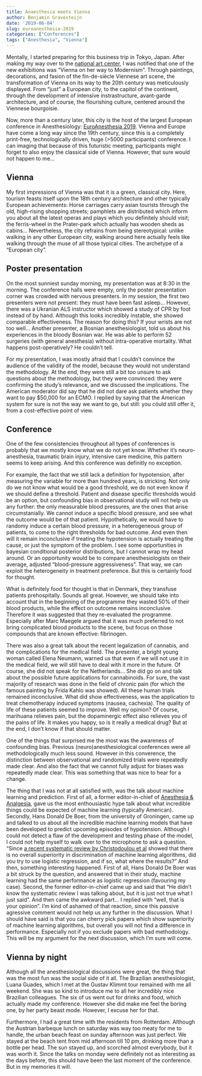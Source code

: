 ```yaml
---
title: Anaesthesia meets Vienna
author: Benjamin Gravesteijn
date: '2019-06-04'
slug: euroanesthesia-2019
categories: ["Conferences"]
tags: ["Anesthesia", "Vienna"]
---
```


Mentally, I started preparing for this business trip in Tokyo, Japan. After making my way over to the [national art center](www.nact.jp), I was notified that one of the new exhibitions was "Vienna on her way to Modernism". Through paintings, decorations, and fasion of the fin-de-siècle Viennese art scene, the transformation of Vienna on its way to the 20th century was meticulously displayed. From "just" a European city, to the capitol of the continent, through the development of intensive instrastructure, avant-garde architecture, and of course, the flourishing culture, centered around the Viennese bourgoisie. 

Now, more than a century later, this city is the host of the largest European conference in Anesthesiology: [EuroAnesthesia 2019](http://www.euroanaesthesia2019.com/). Vienna and Europe have come a long way since the 19th century, since this is a completely print-free, technologically driven, huge (>5000 participants) conference. I can imaging that because of this futuristic meeting, participants might forget to also enjoy the classical side of Vienna. However, that sure would not happen to me...

## Vienna
My first impressions of Vienna was that it is a green, classical city. Here, tourism feasts itself upon the 18th century architecture and other typically European achievements: Horse carriages carry asian tourists through the old, high-rising shopping streets; pamphlets are distributed which inform you about all the latest operas and plays which you definitely should visit; the ferris-wheel in the Prater-park which actually has wooden sheds as cabins... Nevertheless, the city refrains from being stereotypical: unlike walking in any other European city, walking around here actually feels like walking through the muse of all those typical cities. The archetype of a "European city". 

## Poster presentation
On the most sunniest sunday morning, my presentation was at 8:30 in the morning. The conference halls were empty, only the poster presentation corner was crowded with nervous presenters. In my session, the first two presenters were not present: they must have been fast asleep... However, there was a Ukranian ALS instructor which showed a study of CPR by foot instead of by hand. Although this looks incredibly instable, she showed comparable effectiveness. The reason for doing this? If your wrists are not too well... Another presenter, a Bosnian anesthesiologist, told us about his experiences in the bloody Bosnian war. He was able to perform 52 surgeries (with general anesthesia) without íntra-operative mortality. What happens post-operatively? He couldn't tell. 

For my presentation, I was mostly afraid that I couldn't convince the audience of the validity of the model, because they would not understand the methodology. At the end, they were still a bit too unsure to ask questions about the methodology, but they were convinced: they were confirming the study's relevance, and we discussed the implications. The American moderator did say that he did not dare ask patients whether they want to pay $50,000 for an ECMO. I replied by saying that the American system for sure is not the way we want to go, but still: you cóuld still offer it, from a cost-effective point of view.

## Conference
One of the few consistencies throughout all types of conferences is probably that we mostly know what we do not yet know. Whether it's neuro-anesthesia, traumatic brain injury, intensive care medicine, this pattern seems to keep arising. And this conference was definitly no exception.

For example, the fact that we still lack a definition for hypotension, after measuring the variable for more than hundred years, is stricking. Not only do we not know what would be a good threshold, we do not even know if we should define a threshold. Patient and disease specific thresholds would be an option, but confounding bias in observational study will not help us any further: the only measurable blood pressures, are the ones that arise circumstanially. We cannot induce a specific blood pressure, and see what the outcome would be of that patient. Hypothetically, we would have to randomy induce a certain blood pressure, in a heterogeneous group of patients, to come to the right thresholds for bad outcome. And even then will it remain inconclusive if treating the hypotension is actually treating the cause, or just the symptom of the problem. I see some opportunities in bayesian conditional posterior distributions, but I cannot wrap my head around. Or an opportunity would be to compare anesthesiologists on their average, adjusted "blood-pressure aggressiveness". That way, we can exploit the heterogeneity in treatment preference. But this is certainly food for thought. 

What is definitely food for thought is that in Denmark, they transfuse patients prehospitally. Sounds all great. However, we should take into account that in the beginning of the programme they wasted 50% of their blood products, while the effect on outcome remains inconclusive. Therefore it was suggested that they re-evaluated the programme. Especially after Marc Maegele argued that it was much preferred to not bring complicated blood products to the scene, but focus on those compounds that are known effective: fibrinogen.

There was also a great talk about the recent legalization of cannabis, and the complications for the medical field. The presenter, a bright young woman called Elena Neumann, warned us that even if we will not use it in the medical field, we will still have to deal with it more in the future. Of course, she did not speak for the Netherlands... She did go on and talk about the possible future applications for cannabinoids. For sure, the vast majority of research was done in the field of chronic pain (for which the famous painting by Frida Kahlo was showed). All these human trials remained inconclusive. What did show effectiveness, was the application to treat chemotherapy induced symptoms (nausea, cachexia). The quality of life of these patients seemed to improve. Well my opinion? Of course, marihuana relieves pain, but the dopaminergic effect also relieves you of the pains of life. It makes you happy, so is it really a medical drug? But at the end, I don't know if that should matter.

One of the things that surprised me the most was the awareness of confounding bias. Previous (neuro)anesthesiological conferences were all methodologically much less sound. However in this converence, the distinction between observational and randomized trials were repeatedly made clear. And also the fact that we cannot fully adjust for biases was repeatedly made clear. This was something that was nice to hear for a change.

The thing that I was not at all satisfied with, was the talk about machine learning and prediction. First of all, a former editor-in-chief of [Anesthesia & Analgesia](https://journals.lww.com/anesthesia-analgesia/pages/default.aspx), gave us the most enthousiastic hype talk about what incredible things could be expected of machine learning (typically American). Secondly, Hans Donald	De Boer, from the university of Groningen, came up and talked to us about all the incredible machine learning models that have been developed to predict upcoming episodes of hypotension. Although I could not detect a flaw of the development and testing phase of the model, I could not help myself to walk over to the microphone to ask a question. "Since [a recent systematic review by Christodoulou et al](https://www.jclinepi.com/article/S0895-4356(18)31081-3/abstract) showed that there is no overall superiority in discrimination of machine learning algorithms, did you try to use logistic regression, and if so, what where the results?" And then, something interesting happened. First of all, Hans Donald De Boer was a bit struck by the question, and answered that in their study, machine learning had the same performance as logistic regression (favouring my case). Second, the former editor-in-chief came up and said that "He didn't know the systematic review I was talking about, but it is just not true what I just said". And then came the awkward part... I replied with "well, that is your opinion". I'm kind of ashamed of that reaction, since this passive agressive comment would not help us any further in the discussion. What I should have said is that you can cherry pick papers which show superiority of machine learning algorithms, but overall you will not find a difference in performance. Especially not if you exclude papers with bad methodology. This will be my argument for the next discussion, which I'm sure will come.

## Vienna by night
Although all the anesthesiological discussions were great, the thing that was the most fun was the social side of it all. The Brazilian anesthesiologist, Luana Guades, which I met at the Gustav Klimmt tour remained with me all weekend. She was so kind to introduce me to all her incredibly nice Brazilian colleagues. The six of us went out for drinks and food, which actually made my conference. However she did make me feel the boring one, by her party beast mode. However, I excuse her for that. 

Furthermore, I had a great time with the residents from Rotterdam. Although the Austrian barbeque lunch on saturday was way too meaty for me to handle, the urban beach feast on sunday afternoon was just perfect. We stayed at the beach tent from mid afternoon till 10 pm, drinking more than a bottle per head. The sun stayed up, and scorched almost everybody, but it was worth it. Since the talks on monday were definitely not as interesting as the days before, this should have been the last moment of the conference. But in my memories it will. 





